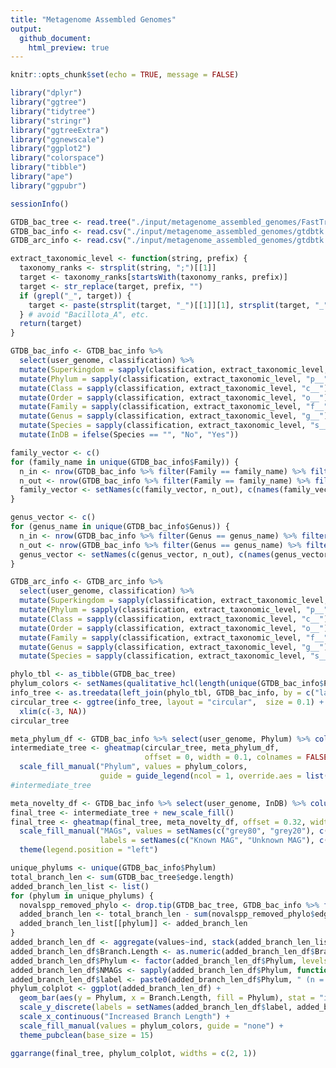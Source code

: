 ```yaml
---
title: "Metagenome Assembled Genomes"
output: 
  github_document:
    html_preview: true
---
```


```r
knitr::opts_chunk$set(echo = TRUE, message = FALSE)
```

```r
library("dplyr")
library("ggtree")
library("tidytree")
library("stringr")
library("ggtreeExtra")
library("ggnewscale")
library("ggplot2")
library("colorspace")
library("tibble")
library("ape")
library("ggpubr")

sessionInfo()
```

```r
GTDB_bac_tree <- read.tree("./input/metagenome_assembled_genomes/FastTree_bacteria.tree")
GTDB_bac_info <- read.csv("./input/metagenome_assembled_genomes/gtdbtk.bac120.summary.tsv", sep = "\t")
GTDB_arc_info <- read.csv("./input/metagenome_assembled_genomes/gtdbtk.ar53.summary.tsv", sep = "\t")

extract_taxonomic_level <- function(string, prefix) {
  taxonomy_ranks <- strsplit(string, ";")[[1]]
  target <- taxonomy_ranks[startsWith(taxonomy_ranks, prefix)]
  target <- str_replace(target, prefix, "")
  if (grepl("_", target)) {
    target <- paste(strsplit(target, "_")[[1]][1], strsplit(target, "_")[[1]][2])
  } # avoid "Bacillota_A", etc.
  return(target)
}

GTDB_bac_info <- GTDB_bac_info %>% 
  select(user_genome, classification) %>%
  mutate(Superkingdom = sapply(classification, extract_taxonomic_level, "d__")) %>%
  mutate(Phylum = sapply(classification, extract_taxonomic_level, "p__")) %>%
  mutate(Class = sapply(classification, extract_taxonomic_level, "c__")) %>%
  mutate(Order = sapply(classification, extract_taxonomic_level, "o__")) %>%
  mutate(Family = sapply(classification, extract_taxonomic_level, "f__")) %>%
  mutate(Genus = sapply(classification, extract_taxonomic_level, "g__")) %>%
  mutate(Species = sapply(classification, extract_taxonomic_level, "s__")) %>%
  mutate(InDB = ifelse(Species == "", "No", "Yes"))

family_vector <- c()
for (family_name in unique(GTDB_bac_info$Family)) {
  n_in <- nrow(GTDB_bac_info %>% filter(Family == family_name) %>% filter(InDB == "Yes"))
  n_out <- nrow(GTDB_bac_info %>% filter(Family == family_name) %>% filter(InDB == "No"))
  family_vector <- setNames(c(family_vector, n_out), c(names(family_vector), family_name))
}

genus_vector <- c()
for (genus_name in unique(GTDB_bac_info$Genus)) {
  n_in <- nrow(GTDB_bac_info %>% filter(Genus == genus_name) %>% filter(InDB == "Yes"))
  n_out <- nrow(GTDB_bac_info %>% filter(Genus == genus_name) %>% filter(InDB == "No"))
  genus_vector <- setNames(c(genus_vector, n_out), c(names(genus_vector), genus_name))
}

GTDB_arc_info <- GTDB_arc_info %>% 
  select(user_genome, classification) %>%
  mutate(Superkingdom = sapply(classification, extract_taxonomic_level, "d__")) %>%
  mutate(Phylum = sapply(classification, extract_taxonomic_level, "p__")) %>%
  mutate(Class = sapply(classification, extract_taxonomic_level, "c__")) %>%
  mutate(Order = sapply(classification, extract_taxonomic_level, "o__")) %>%
  mutate(Family = sapply(classification, extract_taxonomic_level, "f__")) %>%
  mutate(Genus = sapply(classification, extract_taxonomic_level, "g__")) %>%
  mutate(Species = sapply(classification, extract_taxonomic_level, "s__"))

phylo_tbl <- as_tibble(GTDB_bac_tree)
phylum_colors <- setNames(qualitative_hcl(length(unique(GTDB_bac_info$Phylum))), sort(unique(GTDB_bac_info$Phylum)))
info_tree <- as.treedata(left_join(phylo_tbl, GTDB_bac_info, by = c("label" = "user_genome")))
circular_tree <- ggtree(info_tree, layout = "circular",  size = 0.1) +
  xlim(c(-3, NA))
circular_tree

meta_phylum_df <- GTDB_bac_info %>% select(user_genome, Phylum) %>% column_to_rownames("user_genome")
intermediate_tree <- gheatmap(circular_tree, meta_phylum_df,
                              offset = 0, width = 0.1, colnames = FALSE, color = NA) +
  scale_fill_manual("Phylum", values = phylum_colors, 
                    guide = guide_legend(ncol = 1, override.aes = list(colour = "black")))
#intermediate_tree

meta_novelty_df <- GTDB_bac_info %>% select(user_genome, InDB) %>% column_to_rownames("user_genome")
final_tree <- intermediate_tree + new_scale_fill()
final_tree <- gheatmap(final_tree, meta_novelty_df, offset = 0.32, width = 0.1, colnames = FALSE, color = NA) +
  scale_fill_manual("MAGs", values = setNames(c("grey80", "grey20"), c("Yes", "No")), breaks = c("Yes", "No"),
                    labels = setNames(c("Known MAG", "Unknown MAG"), c("Yes", "No")), guide = guide_legend(ncol = 1)) +
  theme(legend.position = "left")

unique_phylums <- unique(GTDB_bac_info$Phylum)
total_branch_len <- sum(GTDB_bac_tree$edge.length)
added_branch_len_list <- list()
for (phylum in unique_phylums) {
  novalspp_removed_phylo <- drop.tip(GTDB_bac_tree, GTDB_bac_info %>% filter(Phylum == phylum) %>% filter(InDB == "No") %>% pull(user_genome))
  added_branch_len <- total_branch_len - sum(novalspp_removed_phylo$edge.length)
  added_branch_len_list[[phylum]] <- added_branch_len
}
added_branch_len_df <- aggregate(values~ind, stack(added_branch_len_list), toString) %>% rename("Phylum" = "ind", "Branch.Length" = "values")
added_branch_len_df$Branch.Length <- as.numeric(added_branch_len_df$Branch.Length)
added_branch_len_df$Phylum <- factor(added_branch_len_df$Phylum, levels = sort(unique_phylums, decreasing = TRUE))
added_branch_len_df$NMAGs <- sapply(added_branch_len_df$Phylum, function(x){nrow(GTDB_bac_info %>% filter(Phylum == x))})
added_branch_len_df$label <- paste0(added_branch_len_df$Phylum, " (n = ", added_branch_len_df$NMAGs, ")")
phylum_colplot <- ggplot(added_branch_len_df) + 
  geom_bar(aes(y = Phylum, x = Branch.Length, fill = Phylum), stat = "identity") + 
  scale_y_discrete(labels = setNames(added_branch_len_df$label, added_branch_len_df$Phylum)) +
  scale_x_continuous("Increased Branch Length") +
  scale_fill_manual(values = phylum_colors, guide = "none") +
  theme_pubclean(base_size = 15)

ggarrange(final_tree, phylum_colplot, widths = c(2, 1))
```

